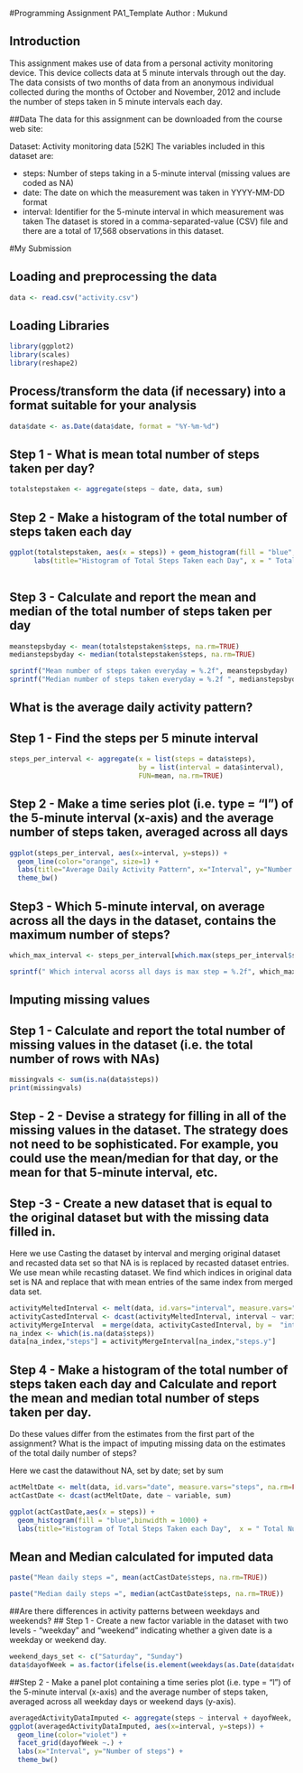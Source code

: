 #Programming Assignment PA1_Template 
Author : Mukund

## Introduction
This assignment makes use of data from a personal activity monitoring device. This device collects data at 5 minute intervals through out the day. The data consists of two months of data from an anonymous individual collected during the months of October and November, 2012 and include the number of steps taken in 5 minute intervals each day.

##Data
The data for this assignment can be downloaded from the course web site:

Dataset: Activity monitoring data [52K]
The variables included in this dataset are:

* steps: Number of steps taking in a 5-minute interval (missing values are coded as NA)
* date: The date on which the measurement was taken in YYYY-MM-DD format
* interval: Identifier for the 5-minute interval in which measurement was taken
The dataset is stored in a comma-separated-value (CSV) file and there are a total of 17,568 observations in this dataset.

#My Submission

## Loading and preprocessing the data

```{r}
data <- read.csv("activity.csv")
```

## Loading Libraries

```{r}
library(ggplot2)
library(scales)
library(reshape2)
```


## Process/transform the data (if necessary) into a format suitable for your analysis

```{r}
data$date <- as.Date(data$date, format = "%Y-%m-%d")
```

## Step 1 -  What is mean total number of steps taken per day?
```{r}
totalstepstaken <- aggregate(steps ~ date, data, sum)

```

## Step 2 - Make a histogram of the total number of steps taken each day

```{r}


ggplot(totalstepstaken, aes(x = steps)) + geom_histogram(fill = "blue", binwidth = 1000) + 
      labs(title="Histogram of Total Steps Taken each Day", x = " Total Number of Steps each Day", y = "Count") +         theme_bw()  
      


```

## Step 3 - Calculate and report the mean and median of the total number of steps taken per day

```{r}

meanstepsbyday <- mean(totalstepstaken$steps, na.rm=TRUE)
medianstepsbyday <- median(totalstepstaken$steps, na.rm=TRUE)

sprintf("Mean number of steps taken everyday = %.2f", meanstepsbyday)
sprintf("Median number of steps taken everyday = %.2f ", medianstepsbyday)

```


## What is the average daily activity pattern?

## Step 1 - Find the steps per  5 minute interval 


```{r}

steps_per_interval <- aggregate(x = list(steps = data$steps), 
                                by = list(interval = data$interval),
                                FUN=mean, na.rm=TRUE)
```

## Step 2 - Make a time series plot (i.e. type = "l") of the 5-minute interval (x-axis) and the average number of steps taken, averaged across all days 


```{r}

ggplot(steps_per_interval, aes(x=interval, y=steps)) +   
  geom_line(color="orange", size=1) +  
  labs(title="Average Daily Activity Pattern", x="Interval", y="Number of steps") +  
  theme_bw()

```

## Step3 - Which 5-minute interval, on average across all the days in the dataset, contains the maximum number of steps?


```{r}

which_max_interval <- steps_per_interval[which.max(steps_per_interval$steps),1]

sprintf(" Which interval acorss all days is max step = %.2f", which_max_interval)

```


## Imputing missing values
## Step 1 - Calculate and report the total number of missing values in the dataset (i.e. the total number of rows with NAs)

```{r}
missingvals <- sum(is.na(data$steps))
print(missingvals)

```

## Step - 2 - Devise a strategy for filling in all of the missing values in the dataset. The strategy does not need to be sophisticated. For example, you could use the mean/median for that day, or the mean for that 5-minute interval, etc.

## Step -3 - Create a new dataset that is equal to the original dataset but with the missing data filled in.

Here we use Casting the dataset by interval  and merging original dataset and recasted data set so that NA is 
is replaced by recasted dataset entries. We use mean while recasting dataset. We find which indices in original  data set is NA and replace that with mean entries of the same index from merged data set.

```{r}
activityMeltedInterval <- melt(data, id.vars="interval", measure.vars="steps", na.rm=TRUE)
activityCastedInterval <- dcast(activityMeltedInterval, interval ~ variable, mean)
activityMergeInterval  = merge(data, activityCastedInterval, by =  "interval",suffixes=c(".x", ".y"))
na_index <- which(is.na(data$steps))
data[na_index,"steps"] = activityMergeInterval[na_index,"steps.y"]

```

## Step 4 - Make a histogram of the total number of steps taken each day and Calculate and report the mean and median total number of steps taken per day. 

Do these values differ from the estimates from the first part of the assignment? What is the impact of imputing missing data on the estimates of the total daily number of steps?

Here we  cast the datawithout NA, set by date; set by sum


```{r}

actMeltDate <- melt(data, id.vars="date", measure.vars="steps", na.rm=FALSE)
actCastDate <- dcast(actMeltDate, date ~ variable, sum)

ggplot(actCastDate,aes(x = steps)) + 
  geom_histogram(fill = "blue",binwidth = 1000) +
  labs(title="Histogram of Total Steps Taken each Day",  x = " Total Number of Steps each Day", y = "Count") + theme_bw() 


```

## Mean and Median calculated for imputed data

```{r}

paste("Mean daily steps =", mean(actCastDate$steps, na.rm=TRUE)) 

paste("Median daily steps =", median(actCastDate$steps, na.rm=TRUE)) 

```

##Are there differences in activity patterns between weekdays and weekends?
## Step 1 - Create a new factor variable in the dataset with two levels - "weekday" and "weekend" indicating whether a given date is a weekday or weekend day.

```{r}
weekend_days_set <- c("Saturday", "Sunday")
data$dayofWeek = as.factor(ifelse(is.element(weekdays(as.Date(data$date)),weekend_days_set), "Weekend", "Weekday"))


```

##Step 2 - Make a panel plot containing a time series plot (i.e. type = "l") of the 5-minute interval (x-axis) and the average number of steps taken, averaged across all weekday days or weekend days (y-axis). 

```{r}

averagedActivityDataImputed <- aggregate(steps ~ interval + dayofWeek, data= data, mean)
ggplot(averagedActivityDataImputed, aes(x=interval, y=steps)) + 
  geom_line(color="violet") + 
  facet_grid(dayofWeek ~.) +
  labs(x="Interval", y="Number of steps") +
  theme_bw()



```